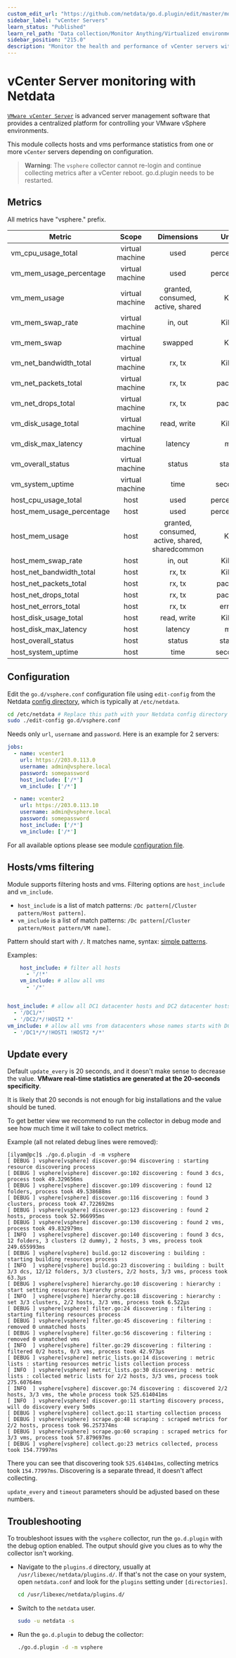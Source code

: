 ```yaml
---
custom_edit_url: "https://github.com/netdata/go.d.plugin/edit/master/modules/vsphere/README.md"
sidebar_label: "vCenter Servers"
learn_status: "Published"
learn_rel_path: "Data collection/Monitor Anything/Virtualized environments"
sidebar_position: "215.0"
description: "Monitor the health and performance of vCenter servers with zero configuration, per-second metric granularity, and interactive visualizations."
---
```



# vCenter Server monitoring with Netdata

[`VMware vCenter Server`](https://www.vmware.com/products/vcenter-server.html) is advanced server management software
that provides a centralized platform for controlling your VMware vSphere environments.

This module collects hosts and vms performance statistics from one or more `vCenter` servers depending on configuration.

> **Warning**: The `vsphere` collector cannot re-login and continue collecting metrics after a vCenter reboot.
> go.d.plugin needs to be restarted.

## Metrics

All metrics have "vsphere." prefix.

| Metric                    |      Scope      |                   Dimensions                    |   Units    |
|---------------------------|:---------------:|:-----------------------------------------------:|:----------:|
| vm_cpu_usage_total        | virtual machine |                      used                       | percentage |
| vm_mem_usage_percentage   | virtual machine |                      used                       | percentage |
| vm_mem_usage              | virtual machine |        granted, consumed, active, shared        |    KiB     |
| vm_mem_swap_rate          | virtual machine |                     in, out                     |   KiB/s    |
| vm_mem_swap               | virtual machine |                     swapped                     |    KiB     |
| vm_net_bandwidth_total    | virtual machine |                     rx, tx                      |   KiB/s    |
| vm_net_packets_total      | virtual machine |                     rx, tx                      |  packets   |
| vm_net_drops_total        | virtual machine |                     rx, tx                      |  packets   |
| vm_disk_usage_total       | virtual machine |                   read, write                   |   KiB/s    |
| vm_disk_max_latency       | virtual machine |                     latency                     |     ms     |
| vm_overall_status         | virtual machine |                     status                      |   status   |
| vm_system_uptime          | virtual machine |                      time                       |  seconds   |
| host_cpu_usage_total      |      host       |                      used                       | percentage |
| host_mem_usage_percentage |      host       |                      used                       | percentage |
| host_mem_usage            |      host       | granted, consumed, active, shared, sharedcommon |    KiB     |
| host_mem_swap_rate        |      host       |                     in, out                     |   KiB/s    |
| host_net_bandwidth_total  |      host       |                     rx, tx                      |   KiB/s    |
| host_net_packets_total    |      host       |                     rx, tx                      |  packets   |
| host_net_drops_total      |      host       |                     rx, tx                      |  packets   |
| host_net_errors_total     |      host       |                     rx, tx                      |   errors   |
| host_disk_usage_total     |      host       |                   read, write                   |   KiB/s    |
| host_disk_max_latency     |      host       |                     latency                     |     ms     |
| host_overall_status       |      host       |                     status                      |   status   |
| host_system_uptime        |      host       |                      time                       |  seconds   |

## Configuration

Edit the `go.d/vsphere.conf` configuration file using `edit-config` from the
Netdata [config directory](https://learn.netdata.cloud/docs/configure/nodes), which is typically at `/etc/netdata`.

```bash
cd /etc/netdata # Replace this path with your Netdata config directory
sudo ./edit-config go.d/vsphere.conf
```

Needs only `url`, `username` and `password`. Here is an example for 2 servers:

```yaml
jobs:
  - name: vcenter1
    url: https://203.0.113.0
    username: admin@vsphere.local
    password: somepassword
    host_include: ['/*']
    vm_include: ['/*']

  - name: vcenter2
    url: https://203.0.113.10
    username: admin@vsphere.local
    password: somepassword
    host_include: ['/*']
    vm_include: ['/*']
```

For all available options please see
module [configuration file](https://github.com/netdata/go.d.plugin/blob/master/config/go.d/vsphere.conf).

## Hosts/vms filtering

Module supports filtering hosts and vms. Filtering options are `host_include` and `vm_include`.

- `host_include` is a list of match patterns: `/Dc pattern[/Cluster pattern/Host pattern]`.
- `vm_include` is a list of match patterns: `/Dc pattern[/Cluster pattern/Host pattern/VM name]`.

Pattern should start with `/`. It matches name,
syntax: [simple patterns](https://docs.netdata.cloud/libnetdata/simple_pattern/).

Examples:

```yaml
    host_include: # filter all hosts
      - '/!*'
    vm_include: # allow all vms
      - '/*'
```

```yaml

host_include: # allow all DC1 datacenter hosts and DC2 datacenter hosts except HOST2
  - '/DC1/*'
  - '/DC2/*/!HOST2 *'
vm_include: # allow all vms from datacenters whose names starts with DC1 and from all hosts except HOST1 and HOST2
  - '/DC1*/*/!HOST1 !HOST2 */*'
```  

## Update every

Default `update_every` is 20 seconds, and it doesn't make sense to decrease the value. **VMware real-time statistics are
generated at the 20-seconds specificity**.

It is likely that 20 seconds is not enough for big installations and the value should be tuned.

To get better view we recommend to run the collector in debug mode and see how much time it will take to collect
metrics.

Example (all not related debug lines were removed):

```
[ilyam@pc]$ ./go.d.plugin -d -m vsphere
[ DEBUG ] vsphere[vsphere] discover.go:94 discovering : starting resource discovering process
[ DEBUG ] vsphere[vsphere] discover.go:102 discovering : found 3 dcs, process took 49.329656ms
[ DEBUG ] vsphere[vsphere] discover.go:109 discovering : found 12 folders, process took 49.538688ms
[ DEBUG ] vsphere[vsphere] discover.go:116 discovering : found 3 clusters, process took 47.722692ms
[ DEBUG ] vsphere[vsphere] discover.go:123 discovering : found 2 hosts, process took 52.966995ms
[ DEBUG ] vsphere[vsphere] discover.go:130 discovering : found 2 vms, process took 49.832979ms
[ INFO  ] vsphere[vsphere] discover.go:140 discovering : found 3 dcs, 12 folders, 3 clusters (2 dummy), 2 hosts, 3 vms, process took 249.655993ms
[ DEBUG ] vsphere[vsphere] build.go:12 discovering : building : starting building resources process
[ INFO  ] vsphere[vsphere] build.go:23 discovering : building : built 3/3 dcs, 12/12 folders, 3/3 clusters, 2/2 hosts, 3/3 vms, process took 63.3µs
[ DEBUG ] vsphere[vsphere] hierarchy.go:10 discovering : hierarchy : start setting resources hierarchy process
[ INFO  ] vsphere[vsphere] hierarchy.go:18 discovering : hierarchy : set 3/3 clusters, 2/2 hosts, 3/3 vms, process took 6.522µs
[ DEBUG ] vsphere[vsphere] filter.go:24 discovering : filtering : starting filtering resources process
[ DEBUG ] vsphere[vsphere] filter.go:45 discovering : filtering : removed 0 unmatched hosts
[ DEBUG ] vsphere[vsphere] filter.go:56 discovering : filtering : removed 0 unmatched vms
[ INFO  ] vsphere[vsphere] filter.go:29 discovering : filtering : filtered 0/2 hosts, 0/3 vms, process took 42.973µs
[ DEBUG ] vsphere[vsphere] metric_lists.go:14 discovering : metric lists : starting resources metric lists collection process
[ INFO  ] vsphere[vsphere] metric_lists.go:30 discovering : metric lists : collected metric lists for 2/2 hosts, 3/3 vms, process took 275.60764ms
[ INFO  ] vsphere[vsphere] discover.go:74 discovering : discovered 2/2 hosts, 3/3 vms, the whole process took 525.614041ms
[ INFO  ] vsphere[vsphere] discover.go:11 starting discovery process, will do discovery every 5m0s
[ DEBUG ] vsphere[vsphere] collect.go:11 starting collection process
[ DEBUG ] vsphere[vsphere] scrape.go:48 scraping : scraped metrics for 2/2 hosts, process took 96.257374ms
[ DEBUG ] vsphere[vsphere] scrape.go:60 scraping : scraped metrics for 3/3 vms, process took 57.879697ms
[ DEBUG ] vsphere[vsphere] collect.go:23 metrics collected, process took 154.77997ms

```

There you can see that discovering took `525.614041ms`, collecting metrics took `154.77997ms`. Discovering is a separate
thread, it doesn't affect collecting.

`update_every` and `timeout` parameters should be adjusted based on these numbers.

## Troubleshooting

To troubleshoot issues with the `vsphere` collector, run the `go.d.plugin` with the debug option enabled. The output
should give you clues as to why the collector isn't working.

- Navigate to the `plugins.d` directory, usually at `/usr/libexec/netdata/plugins.d/`. If that's not the case on
  your system, open `netdata.conf` and look for the `plugins` setting under `[directories]`.

  ```bash
  cd /usr/libexec/netdata/plugins.d/
  ```

- Switch to the `netdata` user.

  ```bash
  sudo -u netdata -s
  ```

- Run the `go.d.plugin` to debug the collector:

  ```bash
  ./go.d.plugin -d -m vsphere
  ```

